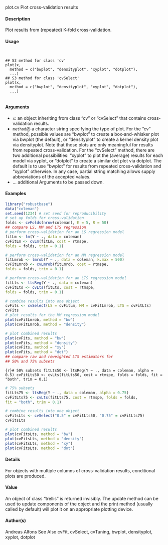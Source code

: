 
plot.cv Plot cross-validation results

#### Description 

Plot results from (repeated) K-fold cross-validation.

#### Usage 
<pre><code>

## S3 method for class 'cv'
plot(x,
  method = c("bwplot", "densityplot", "xyplot", "dotplot"),
  ...)
## S3 method for class 'cvSelect'
plot(x,
  method = c("bwplot", "densityplot", "xyplot", "dotplot"),
  ...)

</code></pre>

#### Arguments 

* ``x``: an object inheriting from class "cv" or "cvSelect" that contains cross-validation results.
* ``method``@ a character string specifying the type of plot. For the "cv" method, possible values are "bwplot" to create a box-and-whisker plot via bwplot (the default), or "densityplot" to create a kernel density plot via densityplot. Note that
those plots are only meaningful for results from repeated cross-validation. For the "cvSelect" method, there are two additional possibilities: "xyplot" to plot the (average) results for each model via xyplot, or "dotplot" to create a similar
dot plot via dotplot. The default is to use "bwplot" for results from repeated cross-validation and "xyplot" otherwise. In any case, partial string matching allows supply abbreviations of the accepted values.
* ... additional Arguments  to be passed down.


#### Examples 
```r

library("robustbase")
data("coleman")
set.seed(1234) # set seed for reproducibility
# set up folds for cross-validation
folds <- cvFolds(nrow(coleman), K = 5, R = 50)
## compare LS, MM and LTS regression
# perform cross-validation for an LS regression model
fitLm <- lm(Y ~ ., data = coleman)
cvFitLm <- cvLm(fitLm, cost = rtmspe,
folds = folds, trim = 0.1)
```

```r
# perform cross-validation for an MM regression model
fitLmrob <- lmrob(Y ~ ., data = coleman, k.max = 500)
cvFitLmrob <- cvLmrob(fitLmrob, cost = rtmspe,
folds = folds, trim = 0.1)
```

```r
# perform cross-validation for an LTS regression model
fitLts <- ltsReg(Y ~ ., data = coleman)
cvFitLts <- cvLts(fitLts, cost = rtmspe,
folds = folds, trim = 0.1)
```

```r
# combine results into one object
cvFits <- cvSelect(LS = cvFitLm, MM = cvFitLmrob, LTS = cvFitLts)
cvFits
# plot results for the MM regression model
plot(cvFitLmrob, method = "bw")
plot(cvFitLmrob, method = "density")
```

```r
# plot combined results
plot(cvFits, method = "bw")
plot(cvFits, method = "density")
plot(cvFits, method = "xy")
plot(cvFits, method = "dot")
## compare raw and reweighted LTS estimators for
## 50% and 75% subsets
```

```{r}# 50% subsets
fitLts50 <- ltsReg(Y ~ ., data = coleman, alpha = 0.5)
cvFitLts50 <- cvLts(fitLts50, cost = rtmspe, folds = folds,
fit = "both", trim = 0.1)
```

```r
# 75% subsets
fitLts75 <- ltsReg(Y ~ ., data = coleman, alpha = 0.75)
cvFitLts75 <- cvLts(fitLts75, cost = rtmspe, folds = folds,
fit = "both", trim = 0.1)
```

```r
# combine results into one object
cvFitsLts <- cvSelect("0.5" = cvFitLts50, "0.75" = cvFitLts75)
cvFitsLts
```

```r
# plot combined results
plot(cvFitsLts, method = "bw")
plot(cvFitsLts, method = "density")
plot(cvFitsLts, method = "xy")
plot(cvFitsLts, method = "dot")
```

#### Details 

For objects with multiple columns of cross-validation results, conditional plots are produced.

#### Value
An object of class "trellis" is returned invisibly. The update method can be used to update components of the object and the print method (usually called by default) will plot it on an appropriate plotting device.


#### Author(s)
Andreas Alfons
See Also
cvFit, cvSelect, cvTuning, bwplot, densityplot, xyplot, dotplot
